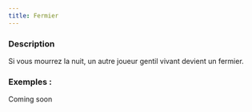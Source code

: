 ```yaml
---
title: Fermier
---
```



<Role FERMIER header />

### Description

Si vous mourrez la nuit, un autre joueur gentil vivant devient un fermier.

### Exemples :

Coming soon
